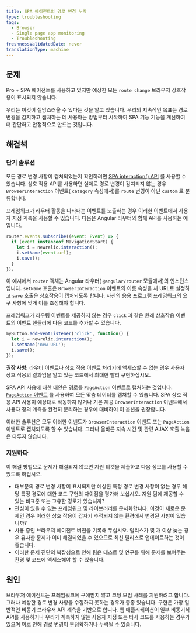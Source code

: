 ```yaml
---
title: SPA 에이전트의 경로 변경 누락
type: troubleshooting
tags:
  - Browser
  - Single page app monitoring
  - Troubleshooting
freshnessValidatedDate: never
translationType: machine
---
```


## 문제

Pro + SPA 에이전트를 사용하고 있지만 예상한 모든 `route change` 브라우저 상호작용이 표시되지 않습니다.

우리는 이것이 실망스러울 수 있다는 것을 알고 있습니다. 우리의 지속적인 목표는 경로 변경을 감지하고 캡처하는 데 사용하는 방법부터 시작하여 SPA 기능 기능을 개선하여 더 간단하고 안정적으로 만드는 것입니다.

## 해결책

### 단기 솔루션

모든 경로 변경 사항이 캡처되었는지 확인하려면 [SPA interaction() API](/docs/browser/new-relic-browser/browser-agent-spa-api) 를 사용할 수 있습니다. 상호 작용 API를 사용하면 실제로 경로 변경이 감지되지 않는 경우 `BrowserInteraction` 이벤트( `category` 속성에서)를 `route` 변경이 아닌 `custom` 로 분류합니다.

프레임워크가 라우터 활동을 나타내는 이벤트를 노출하는 경우 이러한 이벤트에서 사용자 지정 계측을 사용할 수 있습니다. 다음은 Angular 라우터와 함께 API를 사용하는 예입니다.

```js
router.events.subscribe((event: Event) => {
  if (event instanceof NavigationStart) {
    let i = newrelic.interaction();
    i.setName(event.url);
    i.save();
  }
});
```

이 예시에서 `router` 객체는 Angular 라우터( `@angular/router` 모듈에서)의 인스턴스입니다. `setName` 호출은 `BrowserInteraction` 이벤트의 이름 속성을 새 URL로 설정하고 `save` 호출은 상호작용이 캡처되도록 합니다. 자신의 응용 프로그램 프레임워크의 요구 사항에 맞게 이를 조정해야 합니다.

프레임워크가 라우팅 이벤트를 제공하지 않는 경우 `click` 과 같은 원래 상호작용 이벤트의 이벤트 핸들러에 다음 코드를 추가할 수 있습니다.

```js
myButton.addEventListener('click', function() {
  let i = newrelic.interaction();
  i.setName('new URL');
  i.save();
});
```

**권장 사항:** 라우터 이벤트나 상호 작용 이벤트 처리기에 액세스할 수 없는 경우 사용자 상호 작용의 결과임을 알고 있는 코드에서 최대한 빨리 구현하십시오.

SPA API 사용에 대한 대안은 경로를 `PageAction` 이벤트로 캡처하는 것입니다. [`PageAction` 이벤트](/docs/browser/new-relic-browser/browser-agent-spa-api/add-page-action) 를 사용하여 모든 맞춤 데이터를 캡처할 수 있습니다. SPA 상호 작용 API 사용이 예상대로 작동하지 않거나 기본 제공 `BrowserInteraction` 이벤트에서 사용자 정의 계측을 완전히 분리하는 경우에 대비하여 이 옵션을 권장합니다.

이러한 솔루션은 모두 이러한 이벤트가 `BrowserInteraction` 이벤트 또는 `PageAction` 이벤트로 캡처되도록 할 수 있습니다. 그러나 올바른 지속 시간 및 관련 AJAX 호출 녹음은 다루지 않습니다.

### 지원하다

이 해결 방법으로 문제가 해결되지 않으면 지원 티켓을 제출하고 다음 정보를 사용할 수 있도록 하십시오.

* 대부분의 경로 변경 사항이 표시되지만 예상한 특정 경로 변경 사항이 없는 경우 해당 특정 경로에 대한 코드 구현의 차이점을 평가해 보십시오. 지원 팀에 제공할 수 있는 비표준 또는 고유한 경로가 있습니까?
* 관심이 있을 수 있는 프레임워크 및 라이브러리를 문서화합니다. 이것이 새로운 문제인 경우 이러한 상호 작용이 갑자기 추적되지 않는 환경에서 변경된 사항이 있습니까?
* 사용 중인 브라우저 에이전트 버전을 기록해 두십시오. 릴리스가 몇 개 이상 늦는 경우 유사한 문제가 이미 해결되었을 수 있으므로 최신 릴리스로 업데이트하는 것이 좋습니다.
* 이러한 문제 진단의 복잡성으로 인해 팀은 테스트 및 연구를 위해 문제를 보여주는 환경 및 코드에 액세스해야 할 수 있습니다.

## 원인

브라우저 에이전트는 프레임워크에 구애받지 않고 코딩 모범 사례를 지원하려고 합니다. 그러나 예상한 경로 변경 사항을 수집하지 못하는 경우가 종종 있습니다. 구현은 가장 일반적인 비동기 브라우저 API 계측을 기반으로 합니다. 웹 애플리케이션이 일부 비동기식 API를 사용하거나 우리가 계측하지 않는 사용자 지정 또는 타사 코드를 사용하는 경우가 있으며 이로 인해 경로 변경이 부정확하거나 누락될 수 있습니다.